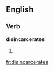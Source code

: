 
==English==

===Verb===
'''disincarcerates'''

# {{third-person singular of|[[disincarcerate]]}}

[[fr:disincarcerates]]
